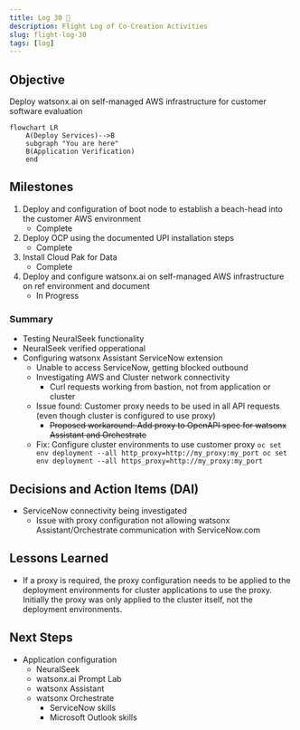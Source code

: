```yaml
---
title: Log 30 🛫
description: Flight Log of Co-Creation Activities
slug: flight-log-30
tags: [log]
---
```


## Objective
Deploy watsonx.ai on self-managed AWS infrastructure for customer software evaluation

```mermaid
flowchart LR
    A(Deploy Services)-->B
    subgraph "You are here"
    B(Application Verification)
    end
```

## Milestones
1. Deploy and configuration of boot node to establish a beach-head into the customer AWS environment
    - Complete
2. Deploy OCP using the documented UPI installation steps
    - Complete
3. Install Cloud Pak for Data
    - Complete
4. Deploy and configure watsonx.ai on self-managed AWS infrastructure on ref environment and document
    - In Progress

### Summary
- Testing NeuralSeek functionality
- NeuralSeek verified opperational
- Configuring watsonx Assistant ServiceNow extension
    - Unable to access ServiceNow, getting blocked outbound
    - Investigating AWS and Cluster network connectivity
        - Curl requests working from bastion, not from application or cluster
    - Issue found: Customer proxy needs to be used in all API requests (even though cluster is configured to use proxy)
        - ~~Proposed workaround: Add proxy to OpenAPI spec for watsonx Assistant and Orchestrate~~
    - Fix: Configure cluster environments to use customer proxy
            ```
            oc set env deployment --all http_proxy=http://my_proxy:my_port
            oc set env deployment --all https_proxy=http://my_proxy:my_port
            ```

## Decisions and Action Items (DAI)
- ServiceNow connectivity being investigated
    - Issue with proxy configuration not allowing watsonx Assistant/Orchestrate communication with ServiceNow.com

## Lessons Learned
- If a proxy is required, the proxy configuration needs to be applied to the deployment environments for cluster applications to use the proxy. Initially the proxy was only applied to the cluster itself, not the deployment environments.

## Next Steps
- Application configuration
    - NeuralSeek
    - watsonx.ai Prompt Lab
    - watsonx Assistant
    - watsonx Orchestrate
        - ServiceNow skills
        - Microsoft Outlook skills